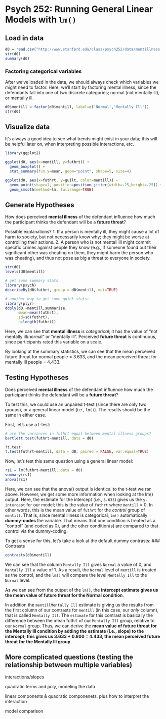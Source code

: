 Psych 252: Running General Linear Models with `lm()`
========================================================

Load in data
-------------
```r
d0 = read.csv("http://www.stanford.edu/class/psych252/data/mentillness.csv")
str(d0)
summary(d0)
```

### Factoring categorical variables
After we've loaded in the data, we should always check which variables we might need to factor. Here, we'll start by factoring mental illness, since the defendants fall into one of two discrete categories; normal (not mentally ill), or mentally ill.
```r
d0$mentill = factor(d0$mentill, label=c('Normal','Mentally Ill'))
str(d0)
```

Visualize data
-------------
It's always a good idea to see what trends might exist in your data; this will be helpful later on, when interpreting possible interactions, etc.
```r
library(ggplot2)

ggplot(d0, aes(x=mentill, y=futhrt)) + 
  geom_boxplot() + 
  stat_summary(fun.y=mean, geom="point", shape=5, size=4)

ggplot(d0, aes(x=futhrt, y=guilt, color=mentill)) +
  geom_point(shape=1, position=position_jitter(width=.25,height=.25)) +
  geom_smooth(method=lm, fullrange=TRUE)
```

Generate Hypotheses
-------------------
How does perceived **mental illness** of the defendant influence how much the participant thinks the defendant will be a **future threat**?

Possible explanations?
1. If a person is mentally ill, they might cause a lot of harm to society, but not necessarily know why; they might be worse at controlling their actions.
2. A person who is not mentall ill might commit specific crimes against people they know (e.g., if someone found out their significant other was cheating on them, they might harm the person who was cheating), and thus not pose as big a threat to everyone in society.

```r
str(d0)
levels(d0$mentill)

# get some summary stats
library(psych)
describeBy(d0$futhrt, group = d0$mentill, mat=TRUE)

# another way to get some quick stats:
library(plyr)
ddply(d0,~mentill,summarise,
      mean=mean(futhrt),
      sd=sd(futhrt),
      n=length(futhrt))
```

Here, we can see that **mental illness** is *categorical*; it has the value of "not mentally ill/normal" or "mentally ill". Perceived **future threat** is continuous, since participants rated this variable on a scale.

By looking at the summary statistics, we can see that the mean perceived future threat for normal people = 3.633, and the mean perceived threat for mentally ill people = 4.433.

Testing Hypotheses
-------------------
Does perceived **mental illness** of the defendant influence how much the participant thinks the defendant will be a **future threat**?

To test this, we could use an unpaired t-test (since there are only two groups), or a general linear model (i.e., `lm()`). The results should be the same in either case.

First, let's use a t-test:
```r
# are the variances in futhrt equal between mental illness groups?
bartlett.test(futhrt~mentill, data = d0)

?t.test
t.test(futhrt~mentill, data = d0, paired = FALSE, var.equal=TRUE)
```

Now, let's test this same question using a general linear model:
```r
rs1 = lm(futhrt~mentill, data = d0)
summary(rs1)
anova(rs1)
```

Here, we can see that the anova() output is identical to the t-test we ran above. However, we get some more information when looking at the lm() output. Here, the estimate for the intercept (i.e., `3.633`) gives us the `y-intercept` for our model; this is the value of `futhrt` where `mentill` = 0. In other words, this is the mean value of `futhrt` for the *control* group of `mentill`. That is, since mental illness is categorical, `lm()` automatically **dummy-codes** the variable. That means that one condition is treated as a "control" (and coded as 0), and the other condition(s) are compared to that control via the dummy-coding. 

To get a sense for this, let's take a look at the default dummy contrasts:
### Contrasts
```r
contrasts(d0$mentill)
```

We can see that the column `Mentally Ill` gives `Normal` a value of 0, and `Mentally Ill` a value of 1. As a result, the `Normal` level of `mentill` is treated as the control, and the `lm()` will compare the level `Mentally Ill` to the `Normal` level.

As we can see from the output of the `lm()`, the **intercept estimate gives us the mean value of future threat for the Normal condition**. 

In addition the `mentillMentally Ill` estimate is giving us the results from the first column of our contrasts for `mentill` (in this case, our *only* column), that is called `Mentally Ill`. The `estimate` for this contrast is basically the difference between the mean futhrt of our `Mentally Ill` group, relative to our `Normal` group. Thus, we can derive the **mean value of future threat for the Mentally Ill condition by adding the estimate (i.e., slope) to the intercept; this gives us 3.633 + 0.800 = 4.433, the mean perceived future threat for the Mentally Ill group.**


More complicated questions (testing the relationship between multiple variables)
-------------------------------------------------



interactions/slopes

quadratic terms and poly, modeling the data

linear components & quadratic componenets, plus how to interpret the interaction

model comparison